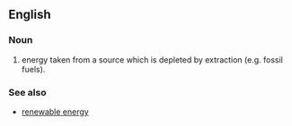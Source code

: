 ==English==

===Noun===
{{en-noun}}

# energy taken from a source which is depleted by extraction (e.g. fossil fuels).


===See also===
*[[renewable energy]]